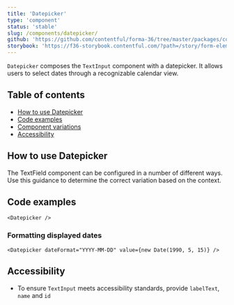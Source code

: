 ```yaml
---
title: 'Datepicker'
type: 'component'
status: 'stable'
slug: /components/datepicker/
github: 'https://github.com/contentful/forma-36/tree/master/packages/components/datepicker'
storybook: 'https://f36-storybook.contentful.com/?path=/story/form-elements-datepicker--default'
---
```


`Datepicker` composes the `TextInput` component with a datepicker. It allows users to select dates through a recognizable calendar view.

## Table of contents

- [How to use Datepicker](#how-to-use-datepicker)
- [Code examples](#code-examples)
- [Component variations](#component-variations)
- [Accessibility](#accessibility)

## How to use Datepicker

The TextField component can be configured in a number of different ways. Use this guidance to determine the correct variation based on the context.

## Code examples

```tsx
<Datepicker />
```

### Formatting displayed dates

```tsx
<Datepicker dateFormat="YYYY-MM-DD" value={new Date(1990, 5, 15)} />
```

## Accessibility

- To ensure `TextInput` meets accessibility standards, provide `labelText`, `name` and `id`
